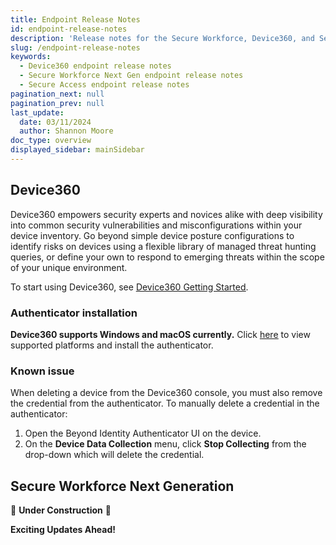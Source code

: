 ```yaml
---
title: Endpoint Release Notes
id: endpoint-release-notes
description: 'Release notes for the Secure Workforce, Device360, and Secure Access endpoint'
slug: /endpoint-release-notes
keywords:
  - Device360 endpoint release notes
  - Secure Workforce Next Gen endpoint release notes
  - Secure Access endpoint release notes
pagination_next: null
pagination_prev: null
last_update:
  date: 03/11/2024
  author: Shannon Moore
doc_type: overview
displayed_sidebar: mainSidebar
---
```


## Device360

Device360 empowers security experts and novices alike with deep visibility into common security vulnerabilities and misconfigurations within your device inventory. Go beyond simple device posture configurations to identify risks on devices using a flexible library of managed threat hunting queries, or define your own to respond to emerging threats within the scope of your unique environment.

To start using Device360, see <ins>[Device360 Getting Started](/docs/device360)</ins>.

### Authenticator installation
**Device360 supports Windows and macOS currently.** Click <ins>[here](/docs/authenticators#install-for-device360)</ins> to view supported platforms and install the authenticator.


### Known issue
When deleting a device from the Device360 console, you must also remove the credential from the authenticator.
To manually delete a credential in the authenticator:
1. Open the Beyond Identity Authenticator UI on the device.
2. On the **Device Data Collection** menu, click **Stop Collecting** from the drop-down which will delete the credential.


## Secure Workforce Next Generation

🚧 **Under Construction** 🚧

**Exciting Updates Ahead!**